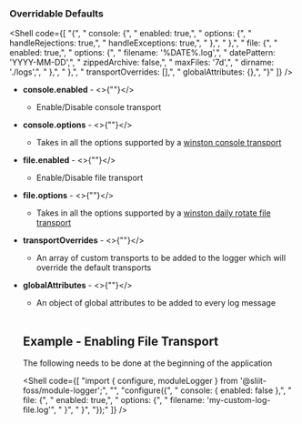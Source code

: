 
### Overridable Defaults

<Shell
  code={[
    "{",
    "   console: {",
    "      enabled: true,",
    "      options: {",
    "         handleRejections: true,",
    "         handleExceptions: true,",
    "      },",
    "   },",
    "   file: {",
    "      enabled: true,",
    "      options: {",
    "         filename: '%DATE%.log',",
    "         datePattern: 'YYYY-MM-DD',",
    "         zippedArchive: false,",
    "         maxFiles: '7d',",
    "         dirname: './logs',",
    "      },",
    "   },",
    "   transportOverrides: [],",
    "   globalAttributes: {},",
    "}"
  ]}
/>

- **console.enabled** - <>{"<boolean>"}</>

  - Enable/Disable console transport

- **console.options** - <>{"<object>"}</>

  - Takes in all the options supported by a [winston console transport](https://github.com/winstonjs/winston/blob/master/docs/transports.md#console-transport)

- **file.enabled** - <>{"<boolean>"}</>

  - Enable/Disable file transport

- **file.options** - <>{"<object>"}</>

  - Takes in all the options supported by a [winston daily rotate file transport](https://www.npmjs.com/package/winston-daily-rotate-file)

- **transportOverrides** - <>{"<array>"}</>

  - An array of custom transports to be added to the logger which will override the default transports

- **globalAttributes** - <>{"<object>"}</>
  - An object of global attributes to be added to every log message

<br />

<div className="border-docs" />

## Example - Enabling File Transport

The following needs to be done at the beginning of the application

<Shell
  code={[
    "import { configure, moduleLogger } from '@sliit-foss/module-logger';",
    "",
    "configure({",
    "   console: { enabled: false },",
    "   file: {",
    "      enabled: true,",
    "      options: {",
    "          filename: 'my-custom-log-file.log'",
    "      }",
    "   }",
    "});"
  ]}
/>

